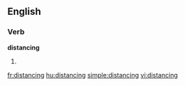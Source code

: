 
==English==

===Verb===
'''distancing'''

# {{present participle of|[[distance]]}}

[[fr:distancing]]
[[hu:distancing]]
[[simple:distancing]]
[[vi:distancing]]